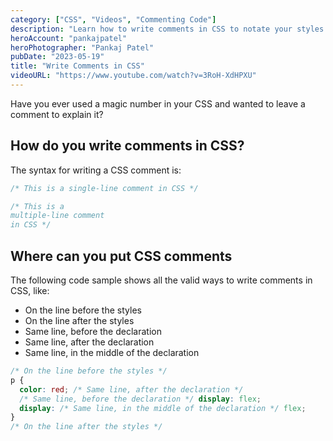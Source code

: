 ```yaml
---
category: ["CSS", "Videos", "Commenting Code"]
description: "Learn how to write comments in CSS to notate your styles."
heroAccount: "pankajpatel"
heroPhotographer: "Pankaj Patel"
pubDate: "2023-05-19"
title: "Write Comments in CSS"
videoURL: "https://www.youtube.com/watch?v=3RoH-XdHPXU"
---
```


Have you ever used a magic number in your CSS and wanted to leave a comment to explain it?

## How do you write comments in CSS?

The syntax for writing a CSS comment is:

```css
/* This is a single-line comment in CSS */
```

```css
/* This is a 
multiple-line comment
in CSS */
```

## Where can you put CSS comments

The following code sample shows all the valid ways to write comments in CSS, like:

- On the line before the styles
- On the line after the styles
- Same line, before the declaration
- Same line, after the declaration
- Same line, in the middle of the declaration

```css
/* On the line before the styles */
p {
  color: red; /* Same line, after the declaration */
  /* Same line, before the declaration */ display: flex;
  display: /* Same line, in the middle of the declaration */ flex;
}
/* On the line after the styles */
```
